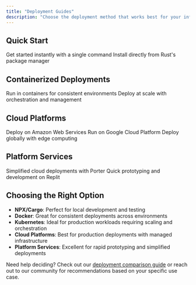 ```yaml
---
title: "Deployment Guides"
description: "Choose the deployment method that works best for your infrastructure and requirements"
---
```


## Quick Start

<CardGroup cols={2}>
  <Card title="NPX" icon="terminal" href="/deployment/npx">
    Get started instantly with a single command
  </Card>
  <Card title="Cargo" icon="rust" href="/deployment/cargo">
    Install directly from Rust's package manager
  </Card>
</CardGroup>

## Containerized Deployments

<CardGroup cols={2}>
  <Card title="Docker" icon="docker" href="/deployment/docker">
    Run in containers for consistent environments
  </Card>
  <Card title="Kubernetes" icon="kubernetes" href="/deployment/kubernetes">
    Deploy at scale with orchestration and management
  </Card>
</CardGroup>

## Cloud Platforms

<CardGroup cols={3}>
  <Card title="AWS" icon="aws" href="/deployment/aws">
    Deploy on Amazon Web Services
  </Card>
  <Card title="Google Cloud" icon="google-cloud" href="/deployment/gcp">
    Run on Google Cloud Platform
  </Card>
  <Card title="Fly.io" icon="plane" href="/deployment/fly">
    Deploy globally with edge computing
  </Card>
</CardGroup>

## Platform Services

<CardGroup cols={2}>
  <Card title="Porter" icon="ship" href="/deployment/porter">
    Simplified cloud deployments with Porter
  </Card>
  <Card title="Replit" icon="code" href="/deployment/replit">
    Quick prototyping and development on Replit
  </Card>
</CardGroup>

## Choosing the Right Option

- **NPX/Cargo**: Perfect for local development and testing
- **Docker**: Great for consistent deployments across environments
- **Kubernetes**: Ideal for production workloads requiring scaling and orchestration
- **Cloud Platforms**: Best for production deployments with managed infrastructure
- **Platform Services**: Excellent for rapid prototyping and simplified deployments

Need help deciding? Check out our [deployment comparison guide](/deployment/comparison) or reach out to our community for recommendations based on your specific use case.
